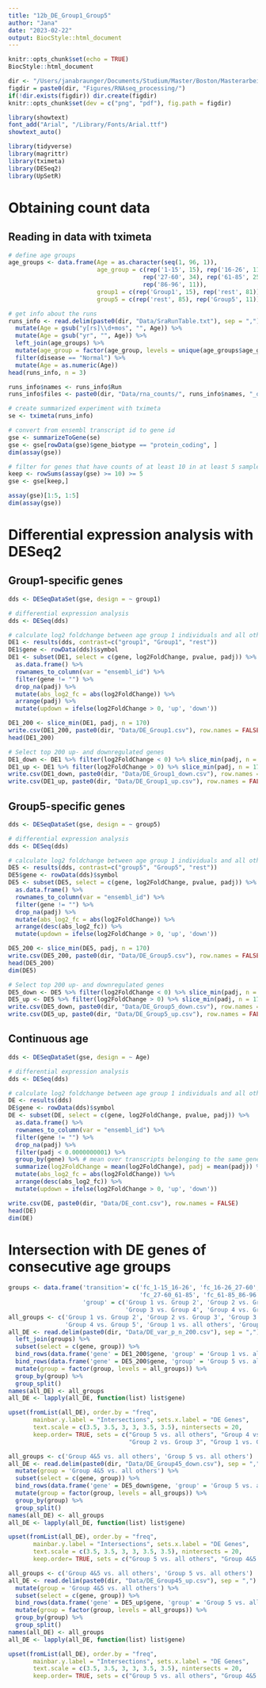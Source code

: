```yaml
---
title: "12b_DE_Group1_Group5"
author: "Jana"
date: "2023-02-22"
output: BiocStyle::html_document
---
```


```r
knitr::opts_chunk$set(echo = TRUE)
BiocStyle::html_document 

dir <- "/Users/janabraunger/Documents/Studium/Master/Boston/Masterarbeit/"
figdir = paste0(dir, "Figures/RNAseq_processing/")
if(!dir.exists(figdir)) dir.create(figdir)
knitr::opts_chunk$set(dev = c("png", "pdf"), fig.path = figdir)

library(showtext)
font_add("Arial", "/Library/Fonts/Arial.ttf")
showtext_auto()
```

```r
library(tidyverse)
library(magrittr)
library(tximeta)
library(DESeq2)
library(UpSetR)
```

# Obtaining count data
## Reading in data with tximeta
```r
# define age groups
age_groups <- data.frame(Age = as.character(seq(1, 96, 1)), 
                         age_group = c(rep('1-15', 15), rep('16-26', 11), 
                                      rep('27-60', 34), rep('61-85', 25),
                                      rep('86-96', 11)), 
                         group1 = c(rep('Group1', 15), rep('rest', 81)),
                         group5 = c(rep('rest', 85), rep('Group5', 11)))
```


```r
# get info about the runs
runs_info <- read.delim(paste0(dir, "Data/SraRunTable.txt"), sep = ",") %>%
  mutate(Age = gsub("y[rs]\\d+mos", "", Age)) %>%
  mutate(Age = gsub("yr", "", Age)) %>%
  left_join(age_groups) %>%
  mutate(age_group = factor(age_group, levels = unique(age_groups$age_group))) %>%
  filter(disease == "Normal") %>% 
  mutate(Age = as.numeric(Age))
head(runs_info, n = 3)

runs_info$names <- runs_info$Run
runs_info$files <- paste0(dir, "Data/rna_counts/", runs_info$names, "_quant/quant.sf")
```

```r
# create summarized experiment with tximeta
se <- tximeta(runs_info)

# convert from ensembl transcript id to gene id
gse <- summarizeToGene(se)
gse <- gse[rowData(gse)$gene_biotype == "protein_coding", ]
dim(assay(gse))

# filter for genes that have counts of at least 10 in at least 5 samples
keep <- rowSums(assay(gse) >= 10) >= 5
gse <- gse[keep,]

assay(gse)[1:5, 1:5]
dim(assay(gse))
```


# Differential expression analysis with DESeq2
## Group1-specific genes
```r
dds <- DESeqDataSet(gse, design = ~ group1)

# differential expression analysis
dds <- DESeq(dds)

# calculate log2 foldchange between age group 1 individuals and all others
DE1 <- results(dds, contrast=c("group1", "Group1", "rest"))
DE1$gene <- rowData(dds)$symbol
DE1 <- subset(DE1, select = c(gene, log2FoldChange, pvalue, padj)) %>%
  as.data.frame() %>%
  rownames_to_column(var = "ensembl_id") %>%
  filter(gene != "") %>%
  drop_na(padj) %>%
  mutate(abs_log2_fc = abs(log2FoldChange)) %>%
  arrange(padj) %>%
  mutate(updown = ifelse(log2FoldChange > 0, 'up', 'down'))

DE1_200 <- slice_min(DE1, padj, n = 170)
write.csv(DE1_200, paste0(dir, "Data/DE_Group1.csv"), row.names = FALSE)
head(DE1_200)
```

```r
# Select top 200 up- and downregulated genes
DE1_down <- DE1 %>% filter(log2FoldChange < 0) %>% slice_min(padj, n = 170)
DE1_up <- DE1 %>% filter(log2FoldChange > 0) %>% slice_min(padj, n = 170)
write.csv(DE1_down, paste0(dir, "Data/DE_Group1_down.csv"), row.names = FALSE)
write.csv(DE1_up, paste0(dir, "Data/DE_Group1_up.csv"), row.names = FALSE)
```


## Group5-specific genes
```r
dds <- DESeqDataSet(gse, design = ~ group5)

# differential expression analysis
dds <- DESeq(dds)

# calculate log2 foldchange between age group 1 individuals and all others
DE5 <- results(dds, contrast=c("group5", "Group5", "rest"))
DE5$gene <- rowData(dds)$symbol
DE5 <- subset(DE5, select = c(gene, log2FoldChange, pvalue, padj)) %>%
  as.data.frame() %>%
  rownames_to_column(var = "ensembl_id") %>%
  filter(gene != "") %>%
  drop_na(padj) %>%
  mutate(abs_log2_fc = abs(log2FoldChange)) %>%
  arrange(desc(abs_log2_fc)) %>%
  mutate(updown = ifelse(log2FoldChange > 0, 'up', 'down'))

DE5_200 <- slice_min(DE5, padj, n = 170)
write.csv(DE5_200, paste0(dir, "Data/DE_Group5.csv"), row.names = FALSE)
head(DE5_200)
dim(DE5)
```

```r
# Select top 200 up- and downregulated genes
DE5_down <- DE5 %>% filter(log2FoldChange < 0) %>% slice_min(padj, n = 170)
DE5_up <- DE5 %>% filter(log2FoldChange > 0) %>% slice_min(padj, n = 170)
write.csv(DE5_down, paste0(dir, "Data/DE_Group5_down.csv"), row.names = FALSE)
write.csv(DE5_up, paste0(dir, "Data/DE_Group5_up.csv"), row.names = FALSE)
```

## Continuous age
```r
dds <- DESeqDataSet(gse, design = ~ Age)

# differential expression analysis
dds <- DESeq(dds)

# calculate log2 foldchange between age group 1 individuals and all others
DE <- results(dds)
DE$gene <- rowData(dds)$symbol
DE <- subset(DE, select = c(gene, log2FoldChange, pvalue, padj)) %>%
  as.data.frame() %>%
  rownames_to_column(var = "ensembl_id") %>%
  filter(gene != "") %>%
  drop_na(padj) %>%
  filter(padj < 0.0000000001) %>%
  group_by(gene) %>% # mean over transcripts belonging to the same gene
  summarize(log2FoldChange = mean(log2FoldChange), padj = mean(padj)) %>%
  mutate(abs_log2_fc = abs(log2FoldChange)) %>%
  arrange(desc(abs_log2_fc)) %>%
  mutate(updown = ifelse(log2FoldChange > 0, 'up', 'down'))

write.csv(DE, paste0(dir, "Data/DE_cont.csv"), row.names = FALSE)
head(DE)
dim(DE)
```


# Intersection with DE genes of consecutive age groups
```r
groups <- data.frame('transition'= c('fc_1-15_16-26', 'fc_16-26_27-60', 
                                     'fc_27-60_61-85', 'fc_61-85_86-96'),
                     'group' = c('Group 1 vs. Group 2', 'Group 2 vs. Group 3', 
                                 'Group 3 vs. Group 4', 'Group 4 vs. Group 5'))
all_groups <- c('Group 1 vs. Group 2', 'Group 2 vs. Group 3', 'Group 3 vs. Group 4', 
                'Group 4 vs. Group 5', 'Group 1 vs. all others', 'Group 5 vs. all others')
all_DE <- read.delim(paste0(dir, "Data/DE_var_p_n_200.csv"), sep = ",") %>%
  left_join(groups) %>%
  subset(select = c(gene, group)) %>%
  bind_rows(data.frame('gene' = DE1_200$gene, 'group' = 'Group 1 vs. all others'))  %>%
  bind_rows(data.frame('gene' = DE5_200$gene, 'group' = 'Group 5 vs. all others')) %>%
  mutate(group = factor(group, levels = all_groups)) %>%
  group_by(group) %>% 
  group_split()
names(all_DE) <- all_groups
all_DE <- lapply(all_DE, function(list) list$gene)

upset(fromList(all_DE), order.by = "freq", 
       mainbar.y.label = "Intersections", sets.x.label = "DE Genes",
       text.scale = c(3.5, 3.5, 3, 3, 3.5, 3.5), nintersects = 20,
       keep.order= TRUE, sets = c("Group 5 vs. all others", "Group 4 vs. Group 5", "Group 3 vs. Group 4", 
                                  "Group 2 vs. Group 3", "Group 1 vs. Group 2", "Group 1 vs. all others"))

```

```r
all_groups <- c('Group 4&5 vs. all others', 'Group 5 vs. all others')
all_DE <- read.delim(paste0(dir, "Data/DE_Group45_down.csv"), sep = ",") %>%
  mutate(group = 'Group 4&5 vs. all others') %>%
  subset(select = c(gene, group)) %>%
  bind_rows(data.frame('gene' = DE5_down$gene, 'group' = 'Group 5 vs. all others'))  %>%
  mutate(group = factor(group, levels = all_groups)) %>%
  group_by(group) %>% 
  group_split()
names(all_DE) <- all_groups
all_DE <- lapply(all_DE, function(list) list$gene)

upset(fromList(all_DE), order.by = "freq", 
       mainbar.y.label = "Intersections", sets.x.label = "DE Genes",
       text.scale = c(3.5, 3.5, 3, 3, 3.5, 3.5), nintersects = 20,
       keep.order= TRUE, sets = c("Group 5 vs. all others", "Group 4&5 vs. all others"))

```

```r
all_groups <- c('Group 4&5 vs. all others', 'Group 5 vs. all others')
all_DE <- read.delim(paste0(dir, "Data/DE_Group45_up.csv"), sep = ",") %>%
  mutate(group = 'Group 4&5 vs. all others') %>%
  subset(select = c(gene, group)) %>%
  bind_rows(data.frame('gene' = DE5_up$gene, 'group' = 'Group 5 vs. all others'))  %>%
  mutate(group = factor(group, levels = all_groups)) %>%
  group_by(group) %>% 
  group_split()
names(all_DE) <- all_groups
all_DE <- lapply(all_DE, function(list) list$gene)

upset(fromList(all_DE), order.by = "freq", 
       mainbar.y.label = "Intersections", sets.x.label = "DE Genes",
       text.scale = c(3.5, 3.5, 3, 3, 3.5, 3.5), nintersects = 20,
       keep.order= TRUE, sets = c("Group 5 vs. all others", "Group 4&5 vs. all others"))

```

